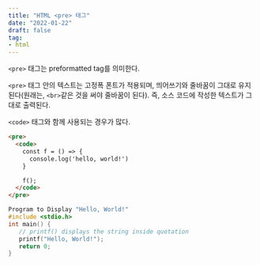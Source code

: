 ```yaml
---
title: "HTML <pre> 태그"
date: "2022-01-22"
draft: false
tag:
- html
---
```

`<pre>` 태그는 preformatted tag를 의미한다.

`<pre>` 태그 안의 텍스트는 고정폭 폰트가 적용되며, 띄어쓰기와 줄바꿈이 그대로 유지된다(원래는, `<br>`같은 것을 써야 줄바꿈이 된다).
즉, 소스 코드에 작성한 텍스트가 그대로 출력된다.

`<code>` 태그와 함께 사용되는 경우가 많다.

```html
<pre>
  <code>
    const f = () => {
      console.log('hello, world!')
    }

    f();
  </code>
</pre>
```

```c
Program to Display "Hello, World!"
#include <stdio.h>
int main() {
   // printf() displays the string inside quotation
   printf("Hello, World!");
   return 0;
}
```